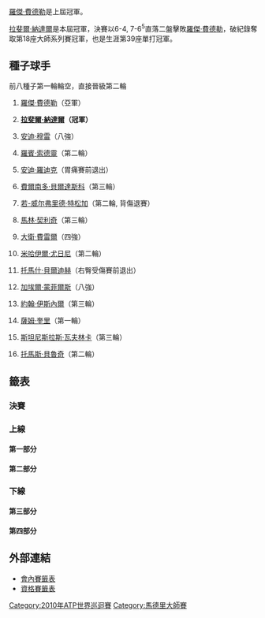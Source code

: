 {{TennisEvents|2010|馬德里大師賽|
| defchamp = {{flagicon|SUI}} [[羅傑·費德勒|羅傑·費德勒]]
| champ = {{flagicon|ESP}} [[拉斐爾·納達爾|拉斐爾·納達爾]]
| runner = {{flagicon|SUI}} [[羅傑·費德勒|羅傑·費德勒]]
| score = 6-4, 7-6<sup>5</sup>
}}
{{main|2010年馬德里大師賽}}

[[羅傑·費德勒|羅傑·費德勒]]是上屆冠軍。

[[拉斐爾·納達爾|拉斐爾·納達爾]]是本屆冠軍，決賽以6-4, 7-6<sup>5</sup>直落二盤擊敗[[羅傑·費德勒|羅傑·費德勒]]，破紀錄奪取第18座大師系列賽冠軍，也是生涯第39座單打冠軍。

==種子球手==
前八種子第一輪輪空，直接晉級第二輪
{{col-begin}}
{{col-2}}
#{{flagicon|SUI}} [[羅傑·費德勒|羅傑·費德勒]]（亞軍）
#{{flagicon|ESP}} '''[[拉斐爾·納達爾|拉斐爾·納達爾]]（冠軍）'''
#{{flagicon|GBR}} [[安迪·穆雷|安迪·穆雷]]（八強）
#{{flagicon|SWE}} [[羅賓·索德靈|羅賓·索德靈]]（第二輪）
#{{flagicon|USA}} [[安迪·羅迪克|安迪·羅迪克]]（胃痛賽前退出）
#{{flagicon|ESP}} [[費爾南多·貝爾達斯科|費爾南多·貝爾達斯科]]（第三輪）
#{{flagicon|FRA}} [[若-威尔弗里德·特松加|若-威尔弗里德·特松加]]（第二輪, 背傷退賽）
#{{flagicon|CRO}} [[馬林·契利奇|馬林·契利奇]]（第三輪）
{{col-2}}
<ol start="9">
<li>{{flagicon|ESP}} [[大衛·費雷爾|大衛·費雷爾]]（四強）
<li>{{flagicon|RUS}} [[米哈伊爾·尤日尼|米哈伊爾·尤日尼]]（第二輪）
<li>{{flagicon|CZE}} [[托馬什·貝爾迪赫|托馬什·貝爾迪赫]]（右臀受傷賽前退出）
<li>{{flagicon|FRA}} [[加埃爾·蒙菲爾斯|加埃爾·蒙菲爾斯]]（八強）
<li>{{flagicon|USA}} [[約翰·伊斯內爾|約翰·伊斯內爾]]（第三輪）
<li>{{flagicon|USA}} [[薩姆·奎里|薩姆·奎里]]（第一輪）
<li>{{flagicon|SUI}} [[斯坦尼斯拉斯·瓦夫林卡|斯坦尼斯拉斯·瓦夫林卡]]（第三輪）
<li>{{flagicon|BRA}} [[托馬斯·貝魯奇|托馬斯·貝魯奇]]（第二輪）
</ol>
{{col-end}}

==籤表==
{{Draw key}}
===決賽===
{{8TeamBracket-Tennis3
| RD1=八強
| RD2=四強
| RD3=決賽

| team-width=175

| RD1-seed1=1
| RD1-team1='''{{flagicon|SUI}} [[羅傑·費德勒|費德勒]]
| RD1-score1-1=3
| RD1-score1-2='''6
| RD1-score1-3='''6
| RD1-seed2= 
| RD1-team2={{flagicon|LAT}} [[厄內斯特·古爾比斯|古爾比斯]]
| RD1-score2-1='''6
| RD1-score2-2=1
| RD1-score2-3=4

| RD1-seed3=3
| RD1-team3={{flagicon|GBR}} [[安迪·穆雷|穆雷]]
| RD1-score3-1=5
| RD1-score3-2=3
| RD1-score3-3= 
| RD1-seed4=9
| RD1-team4='''{{flagicon|ESP}} [[大衛·費雷爾|費雷爾]]
| RD1-score4-1='''7
| RD1-score4-2='''6
| RD1-score4-3= 

| RD1-seed5= 
| RD1-team5={{flagicon|AUT}} [[于爾根·梅爾策|梅爾策]]
| RD1-score5-1=3
| RD1-score5-2=1
| RD1-score5-3= 
| RD1-seed6= 
| RD1-team6={{flagicon|ESP}} '''[[尼古拉斯·阿爾瑪格羅|阿爾瑪格羅]]
| RD1-score6-1='''6
| RD1-score6-2='''6
| RD1-score6-3= 

| RD1-seed7=12
| RD1-team7={{flagicon|FRA}} [[加埃爾·蒙菲爾斯|蒙菲爾斯]]
| RD1-score7-1=1
| RD1-score7-2=3
| RD1-score7-3= 
| RD1-seed8=2
| RD1-team8={{flagicon|ESP}} '''[[拉斐爾·納達爾|納達爾]]
| RD1-score8-1='''6
| RD1-score8-2='''6
| RD1-score8-3= 

| RD2-seed1=1
| RD2-team1='''{{flagicon|SUI}} [[羅傑·費德勒|費德勒]]
| RD2-score1-1='''7
| RD2-score1-2=3
| RD2-score1-3='''6
| RD2-seed2=9
| RD2-team2={{flagicon|ESP}} [[大衛·費雷爾|費雷爾]]
| RD2-score2-1=5
| RD2-score2-2='''6
| RD2-score2-3=3

| RD2-seed3= 
| RD2-team3={{flagicon|ESP}} [[尼古拉斯·阿爾瑪格羅|阿爾瑪格羅]]
| RD2-score3-1='''6
| RD2-score3-2=2
| RD2-score3-3=2
| RD2-seed4=2
| RD2-team4='''{{flagicon|ESP}} [[拉斐爾·納達爾|納達爾]]
| RD2-score4-1=4
| RD2-score4-2='''6
| RD2-score4-3='''6

| RD3-seed1=1
| RD3-team1={{flagicon|SUI}} [[羅傑·費德勒|費德勒]]
| RD3-score1-1=4
| RD3-score1-2=6<sup>5</sup>
| RD3-score1-3= 
| RD3-seed2=2
| RD3-team2='''{{flagicon|ESP}} [[拉斐爾·納達爾|納達爾]]
| RD3-score2-1='''6
| RD3-score2-2='''7
| RD3-score2-3= 
}}

===上線===
====第一部分====
{{16TeamBracket-Compact-Tennis3-Byes
| RD1=第一輪
| RD2=第二輪
| RD3=第三輪
| RD4=八強

| RD1-seed03=WC
| RD1-team03={{flagicon|ESP}} [[卡洛斯·莫亞|莫亞]]
| RD1-score03-1=0
| RD1-score03-2=2
| RD1-score03-3=
| RD1-seed04= 
| RD1-team04={{flagicon|GER}} '''[[班傑明·貝克爾|貝克爾]]
| RD1-score04-1='''6
| RD1-score04-2='''6
| RD1-score04-3= 

| RD1-seed05= 
| RD1-team05={{flagicon|ARG}} '''[[Leonardo_Mayer|L Mayer]]
| RD1-score05-1=6<sup>9</sup>
| RD1-score05-2='''7
| RD1-score05-3='''6
| RD1-seed06= 
| RD1-team06={{flagicon|FRA}} [[儒利安·貝內托|貝內托]]
| RD1-score06-1='''7
| RD1-score06-2=5
| RD1-score06-3=4

| RD1-seed07= 
| RD1-team07={{flagicon|ESP}} [[Marcel_Granollers|M Granollers]]
| RD1-score07-1=4
| RD1-score07-2=4
| RD1-score07-3= 
| RD1-seed08=15
| RD1-team08={{flagicon|SUI}} '''[[斯坦尼斯拉斯·瓦夫林卡|瓦夫林卡]]
| RD1-score08-1='''6
| RD1-score08-2='''6
| RD1-score08-3= 

| RD1-seed09=10
| RD1-team09={{flagicon|RUS}} '''[[米哈伊爾·尤日尼|尤日尼]]
| RD1-score09-1=2
| RD1-score09-2='''6
| RD1-score09-3='''6
| RD1-seed10= 
| RD1-team10={{flagicon|SVK}} [[Lukáš_Lacko|L Lacko]]
| RD1-score10-1='''6
| RD1-score10-2=3
| RD1-score10-3=1

| RD1-seed11= 
| RD1-team11={{flagicon|LAT}} '''[[厄內斯特·古爾比斯|古爾比斯]]
| RD1-score11-1='''7
| RD1-score11-2='''6
| RD1-score11-3= 
| RD1-seed12= 
| RD1-team12={{flagicon|ESP}} [[阿爾伯特·蒙塔涅斯|蒙塔涅斯]]
| RD1-score12-1=5
| RD1-score12-2=1
| RD1-score12-3= 

| RD1-seed13= 
| RD1-team13={{flagicon|POL}} [[盧卡斯·古博特|古博特]]
| RD1-score13-1=3
| RD1-score13-2=3
| RD1-score13-3= 
| RD1-seed14= 
| RD1-team14={{flagicon|ESP}} '''[[費利西亞諾·洛佩斯|洛佩斯]]
| RD1-score14-1='''6
| RD1-score14-2='''6
| RD1-score14-3= 

| RD2-seed01=1
| RD2-team01={{flagicon|SUI}} '''[[羅傑·費德勒|費德勒]]
| RD2-score01-1='''6
| RD2-score01-2='''7
| RD2-score01-3= 
| RD2-seed02= 
| RD2-team02={{flagicon|GER}} [[班傑明·貝克爾|貝克爾]]
| RD2-score02-1=2
| RD2-score02-2=6<sup>4</sup>
| RD2-score02-3= 

| RD2-seed03= 
| RD2-team03={{flagicon|ARG}} [[Leonardo_Mayer|L Mayer]]
| RD2-score03-1=4
| RD2-score03-2=2
| RD2-score03-3=r
| RD2-seed04=15
| RD2-team04={{flagicon|SUI}}''' [[斯坦尼斯拉斯·瓦夫林卡|瓦夫林卡]]
| RD2-score04-1='''6
| RD2-score04-2=4
| RD2-score04-3= 

| RD2-seed05=10
| RD2-team05={{flagicon|RUS}} [[米哈伊爾·尤日尼|尤日尼]]
| RD2-score05-1=6<sup>2</sup>
| RD2-score05-2=4
| RD2-score05-3= 
| RD2-seed06= 
| RD2-team06={{flagicon|LAT}} '''[[厄內斯特·古爾比斯|古爾比斯]]
| RD2-score06-1='''7
| RD2-score06-2='''6
| RD2-score06-3= 

| RD2-seed07= 
| RD2-team07={{flagicon|ESP}} '''[[費利西亞諾·洛佩斯|洛佩斯]]
| RD2-score07-1='''6
| RD2-score07-2='''6
| RD2-score07-3= 
| RD2-seed08=LL
| RD2-team08={{flagicon|ESP}} [[Óscar_Hernández_(tennis)|Ó Hernández]]
| RD2-score08-1=1
| RD2-score08-2=2
| RD2-score08-3= 

| RD3-seed01=1
| RD3-team01={{flagicon|SUI}} '''[[羅傑·費德勒|費德勒]]
| RD3-score01-1='''6
| RD3-score01-2='''6
| RD3-score01-3= 
| RD3-seed02=15
| RD3-team02={{flagicon|SUI}} [[斯坦尼斯拉斯·瓦夫林卡|瓦夫林卡]]
| RD3-score02-1=3
| RD3-score02-2=1
| RD3-score02-3= 

| RD3-seed03= 
| RD3-team03={{flagicon|LAT}} '''[[厄內斯特·古爾比斯|古爾比斯]]
| RD3-score03-1='''6
| RD3-score03-2='''7
| RD3-score03-3= 
| RD3-seed04= 
| RD3-team04={{flagicon|ESP}} [[費利西亞諾·洛佩斯|洛佩斯]]
| RD3-score04-1=2
| RD3-score04-2=6<sup>0</sup>
| RD3-score04-3= 

| RD4-seed01=1
| RD4-team01='''{{flagicon|SUI}} [[羅傑·費德勒|費德勒]]
| RD4-score01-1=3
| RD4-score01-2='''6
| RD4-score01-3='''6
| RD4-seed02= 
| RD4-team02={{flagicon|LAT}} [[厄內斯特·古爾比斯|古爾比斯]]
| RD4-score02-1='''6
| RD4-score02-2=1
| RD4-score02-3=4
}}

====第二部分====
{{16TeamBracket-Compact-Tennis3-Byes
| RD1=第一輪
| RD2=第二輪
| RD3=第三輪
| RD4=八強

| RD1-seed03= 
| RD1-team03={{flagicon|URU}} [[巴勃羅·奎瓦斯|奎瓦斯]]
| RD1-score03-1=0
| RD1-score03-2=r
| RD1-score03-3= 
| RD1-seed04=Q
| RD1-team04={{flagicon|ARG}} '''[[胡安·伊格納西奧·切拉|切拉]]
| RD1-score04-1=2
| RD1-score04-2= 
| RD1-score04-3= 

| RD1-seed05= 
| RD1-team05={{flagicon|ROM}} '''[[維克托·哈內斯庫|哈內斯庫]]
| RD1-score05-1=3
| RD1-score05-2=6
| RD1-score05-3= 
| RD1-seed06= 
| RD1-team06={{flagicon|RUS}} [[伊戈爾·安德烈耶夫|安德烈耶夫]]
| RD1-score06-1='''6
| RD1-score06-2=5
| RD1-score06-3=r

| RD1-seed07=Q
| RD1-team07={{nowrap|{{flagicon|ESP}} '''[[Daniel_Muñoz-De_La_Nava|D Muñoz-De La Nava]]}}
| RD1-score07-1=6<sup>5</sup>
| RD1-score07-2='''6
| RD1-score07-3='''7
| RD1-seed08=14
| RD1-team08={{flagicon|USA}} [[薩姆·奎里|奎里]]
| RD1-score08-1='''7
| RD1-score08-2=3
| RD1-score08-3=5

| RD1-seed09=9
| RD1-team09={{flagicon|ESP}} '''[[大衛·費雷爾|費雷爾]]
| RD1-score09-1='''6
| RD1-score09-2='''7
| RD1-score09-3= 
| RD1-seed10= 
| RD1-team10={{flagicon|FRA}} [[熱雷米·夏爾迪|夏爾迪]]
| RD1-score10-1=3
| RD1-score10-2=6<sup>2</sup>
| RD1-score10-3= 

| RD1-seed11= 
| RD1-team11={{flagicon|CYP}} '''[[馬科斯·巴格達蒂斯|巴格達蒂斯]]
| RD1-score11-1='''6
| RD1-score11-2='''6
| RD1-score11-3= 
| RD1-seed12= 
| RD1-team12={{flagicon|SUI}} [[馬可·丘迪內利|丘迪內利]]
| RD1-score12-1=3
| RD1-score12-2=4
| RD1-score12-3= 

| RD1-seed13= 
| RD1-team13={{flagicon|FRA}} [[保羅-亨利·馬蒂厄|馬蒂厄]]
| RD1-score13-1=3
| RD1-score13-2=3
| RD1-score13-3= 
| RD1-seed14= 
| RD1-team14={{flagicon|ARG}} '''[[Eduardo_Schwank|E Schwank]]
| RD1-score14-1='''6
| RD1-score14-2='''6
| RD1-score14-3= 

| RD2-seed01=3
| RD2-team01={{flagicon|GBR}} '''[[安迪·穆雷|穆雷]]
| RD2-score01-1='''6
| RD2-score01-2='''6
| RD2-score01-3= 
| RD2-seed02=Q
| RD2-team02={{flagicon|ARG}} [[胡安·伊格納西奧·切拉|切拉]]
| RD2-score02-1=3
| RD2-score02-2=3
| RD2-score02-3= 

| RD2-seed03= 
| RD2-team03={{flagicon|ROM}} '''[[維克托·哈內斯庫|哈內斯庫]]
| RD2-score03-1='''6
| RD2-score03-2=4
| RD2-score03-3='''6
| RD2-seed04=Q
| RD2-team04={{nowrap|{{flagicon|ESP}} [[Daniel_Muñoz-De_La_Nava|D Muñoz-De La Nava]]}}
| RD2-score04-1=0
| RD2-score04-2='''6
| RD2-score04-3=3

| RD2-seed05=9
| RD2-team05={{flagicon|ESP}} '''[[大衛·費雷爾|費雷爾]]
| RD2-score05-1=1
| RD2-score05-2='''6
| RD2-score05-3='''7
| RD2-seed06= 
| RD2-team06={{flagicon|CYP}} [[馬科斯·巴格達蒂斯|巴格達蒂斯]]
| RD2-score06-1='''6
| RD2-score06-2=3
| RD2-score06-3=5

| RD2-seed07= 
| RD2-team07={{flagicon|ARG}} [[Eduardo_Schwank|E Schwank]]
| RD2-score07-1=3
| RD2-score07-2=0
| RD2-score07-3= 
| RD2-seed08=8
| RD2-team08={{flagicon|CRO}} '''[[馬林·契利奇|契利奇]]
| RD2-score08-1='''6
| RD2-score08-2='''6
| RD2-score08-3= 

| RD3-seed01=3
| RD3-team01={{flagicon|GBR}} '''[[安迪·穆雷|穆雷]]
| RD3-score01-1='''6
| RD3-score01-2='''6
| RD3-score01-3= 
| RD3-seed02= 
| RD3-team02={{flagicon|ROM}} [[維克托·哈內斯庫|哈內斯庫]]
| RD3-score02-1=2
| RD3-score02-2=1
| RD3-score02-3= 

| RD3-seed03=9
| RD3-team03={{flagicon|ESP}} '''[[大衛·費雷爾|費雷爾]]
| RD3-score03-1='''6
| RD3-score03-2='''6
| RD3-score03-3= 
| RD3-seed04=8
| RD3-team04={{flagicon|CRO}} [[馬林·契利奇|契利奇]]
| RD3-score04-1=3
| RD3-score04-2=2
| RD3-score04-3= 

| RD4-seed01=3
| RD4-team01={{flagicon|GBR}} [[安迪·穆雷|穆雷]]
| RD4-score01-1=5
| RD4-score01-2=3
| RD4-score01-3= 
| RD4-seed02=9
| RD4-team02='''{{flagicon|ESP}} [[大衛·費雷爾|費雷爾]]
| RD4-score02-1='''7
| RD4-score02-2='''6
| RD4-score02-3= 
}}

===下線===
====第三部分====
{{16TeamBracket-Compact-Tennis3-Byes
| RD1=第一輪
| RD2=第二輪
| RD3=第三輪
| RD4=八強

| RD1-seed03= 
| RD1-team03={{flagicon|KAZ}} [[葉甫根尼·科羅廖夫|科羅廖夫]]
| RD1-score03-1=4
| RD1-score03-2=6<sup>5</sup>
| RD1-score03-3= 
| RD1-seed04= 
| RD1-team04={{flagicon|CRO}} '''[[伊沃·卡洛維奇|卡洛維奇]]
| RD1-score04-1='''6
| RD1-score04-2='''7
| RD1-score04-3= 

| RD1-seed05=Q
| RD1-team05={{flagicon|RSA}} [[Kevin_Anderson_(tennis)|K Anderson]]
| RD1-score05-1=2
| RD1-score05-2='''6
| RD1-score05-3=4
| RD1-seed06= 
| RD1-team06={{flagicon|AUT}} '''[[于爾根·梅爾策|梅爾策]]
| RD1-score06-1='''6
| RD1-score06-2=2
| RD1-score06-3='''6

| RD1-seed07=LL
| RD1-team07={{flagicon|USA}} '''[[馬爾迪·菲什|菲什]]
| RD1-score07-1='''6
| RD1-score07-2='''7
| RD1-score07-3= 
| RD1-seed08=LL
| RD1-team08={{flagicon|USA}} [[Michael_Russell_(tennis)|M Russell]]
| RD1-score08-1=2
| RD1-score08-2=6<sup>1</sup>
| RD1-score08-3= 

| RD1-seed09=16
| RD1-team09={{flagicon|BRA}} '''[[托馬斯·貝魯奇|貝魯奇]]
| RD1-score09-1='''7
| RD1-score09-2='''6
| RD1-score09-3= 
| RD1-seed10=WC
| RD1-team10={{flagicon|ESP}} [[Pere_Riba|P Riba]]
| RD1-score10-1=6<sup>5</sup>
| RD1-score10-2=1
| RD1-score10-3= 

| RD1-seed11= 
| RD1-team11={{flagicon|ARG}} '''[[胡安·摩納哥|摩納哥]]
| RD1-score11-1='''6
| RD1-score11-2='''6
| RD1-score11-3= 
| RD1-seed12= 
| RD1-team12={{flagicon|GER}} [[Simon_Greul|S Greul]]
| RD1-score12-1=1
| RD1-score12-2=1
| RD1-score12-3= 

| RD1-seed13= 
| RD1-team13={{flagicon|ESP}} '''[[尼古拉斯·阿爾瑪格羅|阿爾瑪格羅]]
| RD1-score13-1='''6
| RD1-score13-2='''7
| RD1-score13-3= 
| RD1-seed14= 
| RD1-team14={{flagicon|SRB}} [[維克托·特羅伊茨基|特羅伊茨基]]
| RD1-score14-1=1
| RD1-score14-2=6<sup>3</sup>
| RD1-score14-3= 

| RD2-seed01=6
| RD2-team01={{flagicon|ESP}} '''[[費爾南多·貝爾達斯科|貝爾達斯科]]
| RD2-score01-1='''7'''
| RD2-score01-2='''6
| RD2-score01-3=
| RD2-seed02= 
| RD2-team02={{flagicon|CRO}} [[伊沃·卡洛維奇|卡洛維奇]]
| RD2-score02-1=6<sup>5</sup>
| RD2-score02-2=3
| RD2-score02-3=

| RD2-seed03= 
| RD2-team03={{flagicon|AUT}} '''[[于爾根·梅爾策|梅爾策]]
| RD2-score03-1=3
| RD2-score03-2='''6
| RD2-score03-3='''6
| RD2-seed04=LL
| RD2-team04={{flagicon|USA}} [[馬爾迪·菲什|菲什]]
| RD2-score04-1='''6
| RD2-score04-2=1
| RD2-score04-3=4

| RD2-seed05=16
| RD2-team05={{flagicon|BRA}} [[托馬斯·貝魯奇|貝魯奇]]
| RD2-score05-1=2
| RD2-score05-2=2
| RD2-score05-3= 
| RD2-seed06= 
| RD2-team06={{flagicon|ARG}} '''[[胡安·摩納哥|摩納哥]]
| RD2-score06-1='''6
| RD2-score06-2='''6
| RD2-score06-3= 

| RD2-seed07= 
| RD2-team07={{flagicon|ESP}} '''[[尼古拉斯·阿爾瑪格羅|阿爾瑪格羅]]
| RD2-score07-1='''6
| RD2-score07-2='''7
| RD2-score07-3= 
| RD2-seed08=4
| RD2-team08={{flagicon|SWE}} [[羅賓·索德靈|索德靈]]
| RD2-score08-1=4
| RD2-score08-2=5
| RD2-score08-3= 

| RD3-seed01=6
| RD3-team01={{flagicon|ESP}} [[費爾南多·貝爾達斯科|貝爾達斯科]]
| RD3-score01-1=5
| RD3-score01-2=3
| RD3-score01-3= 
| RD3-seed02= 
| RD3-team02={{flagicon|AUT}} '''[[于爾根·梅爾策|梅爾策]]
| RD3-score02-1='''7
| RD3-score02-2='''6
| RD3-score02-3= 

| RD3-seed03= 
| RD3-team03={{flagicon|ARG}} [[胡安·摩納哥|摩納哥]]
| RD3-score03-1=4
| RD3-score03-2=1
| RD3-score03-3= 
| RD3-seed04= 
| RD3-team04={{flagicon|ESP}} '''[[尼古拉斯·阿爾瑪格羅|阿爾瑪格羅]]
| RD3-score04-1='''6
| RD3-score04-2='''6
| RD3-score04-3= 

| RD4-seed01= 
| RD4-team01={{flagicon|AUT}} [[于爾根·梅爾策|梅爾策]]
| RD4-score01-1=3
| RD4-score01-2=1
| RD4-score01-3= 
| RD4-seed02= 
| RD4-team02={{flagicon|ESP}} '''[[尼古拉斯·阿爾瑪格羅|阿爾瑪格羅]]
| RD4-score02-1='''6
| RD4-score02-2='''6
| RD4-score02-3= 
}}

====第四部分====
{{16TeamBracket-Compact-Tennis3-Byes
| RD1=第一輪
| RD2=第二輪
| RD3=第三輪
| RD4=八強

| RD1-seed03= 
| RD1-team03={{flagicon|ESP}} '''[[吉列爾莫·加西亞·洛佩斯|加西亞·洛佩斯]]
| RD1-score03-1='''6
| RD1-score03-2='''6
| RD1-score03-3= 
| RD1-seed04=Q
| RD1-team04={{flagicon|ESP}} [[Daniel_Gimeno-Traver|D Gimeno-Traver]]
| RD1-score04-1=3
| RD1-score04-2=4
| RD1-score04-3= 

| RD1-seed05= 
| RD1-team05={{flagicon|ITA}} [[法比奧·福尼尼|福尼尼]]
| RD1-score05-1=1
| RD1-score05-2='''6
| RD1-score05-3=5
| RD1-seed06= 
| RD1-team06={{flagicon|GER}} '''[[菲利浦·普茲斯內爾|普茲斯內爾]]
| RD1-score06-1='''6
| RD1-score06-2=4
| RD1-score06-3='''7

| RD1-seed07= 
| RD1-team07={{flagicon|FRA}} [[Stéphane_Robert|S Robert]]
| RD1-score07-1=2
| RD1-score07-2=5
| RD1-score07-3= 
| RD1-seed08=12
| RD1-team08={{flagicon|FRA}} '''[[加埃爾·蒙菲爾斯|蒙菲爾斯]]
| RD1-score08-1='''6
| RD1-score08-2='''7
| RD1-score08-3= 

| RD1-seed09=13
| RD1-team09={{flagicon|USA}} '''[[約翰·伊斯內爾|伊斯內爾]]
| RD1-score09-1=5
| RD1-score09-2='''6
| RD1-score09-3='''6
| RD1-seed10=Q
| RD1-team10={{flagicon|BEL}} [[克里斯托夫·羅庫斯|C 羅庫斯]]
| RD1-score10-1='''7
| RD1-score10-2=2
| RD1-score10-3=2

| RD1-seed11= 
| RD1-team11={{flagicon|GER}} [[菲利普·科爾施賴伯|科爾施賴伯]]
| RD1-score11-1='''6
| RD1-score11-2=2
| RD1-score11-3=3
| RD1-seed12=Q
| RD1-team12={{flagicon|COL}} '''[[Santiago_Giraldo|S Giraldo]]
| RD1-score12-1=1
| RD1-score12-2='''6
| RD1-score12-3='''6

| RD1-seed13=Q
| RD1-team13={{flagicon|UKR}} '''[[Oleksandr_Dolgopolov_Jr.|O Dolgopolov Jr.]]
| RD1-score13-1='''6
| RD1-score13-2='''6
| RD1-score13-3= 
| RD1-seed14= 
| RD1-team14={{flagicon|ITA}} [[安德烈亞斯·塞皮|塞皮]]
| RD1-score14-1=3
| RD1-score14-2=4
| RD1-score14-3= 

| RD2-seed01=7
| RD2-team01={{flagicon|FRA}} [[若-威尔弗里德·特松加|特松加]]
| RD2-score01-1=2
| RD2-score01-2=r
| RD2-score01-3= 
| RD2-seed02= 
| RD2-team02={{flagicon|ESP}} '''[[吉列爾莫·加西亞·洛佩斯|加西亞·洛佩斯]]
| RD2-score02-1='''6
| RD2-score02-2= 
| RD2-score02-3= 

| RD2-seed03= 
| RD2-team03={{flagicon|GER}} [[菲利浦·普茲斯內爾|普茲斯內爾]]
| RD2-score03-1=1
| RD2-score03-2=r
| RD2-score03-3= 
| RD2-seed04=12
| RD2-team04='''{{flagicon|FRA}} [[加埃爾·蒙菲爾斯|蒙菲爾斯]]
| RD2-score04-1=1
| RD2-score04-2= 
| RD2-score04-3= 

| RD2-seed05=13
| RD2-team05={{flagicon|USA}} '''[[約翰·伊斯內爾|伊斯內爾]]
| RD2-score05-1=1
| RD2-score05-2='''7
| RD2-score05-3='''6
| RD2-seed06=Q
| RD2-team06={{flagicon|COL}} [[Santiago_Giraldo|S Giraldo]]
| RD2-score06-1='''6
| RD2-score06-2=6<sup>6</sup>
| RD2-score06-3=2

| RD2-seed07=Q
| RD2-team07={{flagicon|UKR}} [[Oleksandr_Dolgopolov_Jr.|O Dolgopolov Jr.]]
| RD2-score07-1=4
| RD2-score07-2=3
| RD2-score07-3= 
| RD2-seed08=2
| RD2-team08={{flagicon|ESP}} '''[[拉斐爾·納達爾|納達爾]]
| RD2-score08-1='''6
| RD2-score08-2='''6
| RD2-score08-3= 

| RD3-seed01= 
| RD3-team01={{flagicon|ESP}} [[吉列爾莫·加西亞·洛佩斯|加西亞·洛佩斯]]
| RD3-score01-1=6<sup>5</sup>
| RD3-score01-2=4
| RD3-score01-3= 
| RD3-seed02=12
| RD3-team02={{flagicon|FRA}} '''[[加埃爾·蒙菲爾斯|蒙菲爾斯]]
| RD3-score02-1='''7
| RD3-score02-2='''6
| RD3-score02-3= 

| RD3-seed03=13
| RD3-team03={{flagicon|USA}} [[約翰·伊斯內爾|伊斯內爾]]
| RD3-score03-1=5
| RD3-score03-2=4
| RD3-score03-3= 
| RD3-seed04=2
| RD3-team04={{flagicon|ESP}} '''[[拉斐爾·納達爾|納達爾]]
| RD3-score04-1='''7
| RD3-score04-2='''6
| RD3-score04-3= 

| RD4-seed01=12
| RD4-team01={{flagicon|FRA}} [[加埃爾·蒙菲爾斯|蒙菲爾斯]]
| RD4-score01-1=1
| RD4-score01-2=3
| RD4-score01-3= 
| RD4-seed02=2
| RD4-team02={{flagicon|ESP}} '''[[拉斐爾·納達爾|納達爾]]
| RD4-score02-1='''6
| RD4-score02-2='''6
| RD4-score02-3= 
}}

==外部連結==
*[http://www.atpworldtour.com/posting/2010/1536/mds.pdf 會內賽籤表]{{Wayback|url=http://www.atpworldtour.com/posting/2010/1536/mds.pdf |date=20150924164309 }}
*[http://www.atpworldtour.com/posting/2010/1536/qs.pdf 資格賽籤表]{{Wayback|url=http://www.atpworldtour.com/posting/2010/1536/qs.pdf |date=20121016123513 }}

[[Category:2010年ATP世界巡迴賽|Category:2010年ATP世界巡迴賽]]
[[Category:馬德里大師賽|Category:馬德里大師賽]]